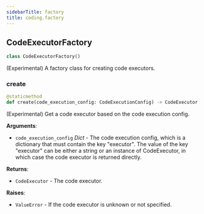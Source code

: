 ```yaml
---
sidebarTitle: factory
title: coding.factory
---
```


## CodeExecutorFactory

```python
class CodeExecutorFactory()
```

(Experimental) A factory class for creating code executors.

### create

```python
@staticmethod
def create(code_execution_config: CodeExecutionConfig) -> CodeExecutor
```

(Experimental) Get a code executor based on the code execution config.

**Arguments**:

- `code_execution_config` _Dict_ - The code execution config,
  which is a dictionary that must contain the key "executor".
  The value of the key "executor" can be either a string
  or an instance of CodeExecutor, in which case the code
  executor is returned directly.
  

**Returns**:

- `CodeExecutor` - The code executor.
  

**Raises**:

- `ValueError` - If the code executor is unknown or not specified.


